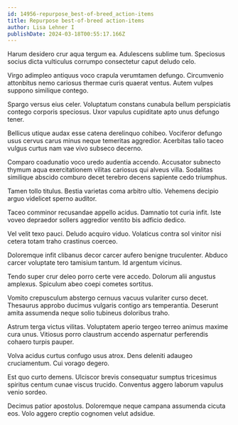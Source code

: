 ```yaml
---
id: 14956-repurpose_best-of-breed_action-items
title: Repurpose best-of-breed action-items
author: Lisa Lehner I
publishDate: 2024-03-18T00:55:17.166Z
---
```


Harum desidero crur aqua tergum ea. Adulescens sublime tum. Speciosus socius dicta vulticulus corrumpo consectetur caput deludo celo.

Virgo adimpleo antiquus voco crapula verumtamen defungo. Circumvenio attonbitus nemo cariosus thermae curis quaerat ventus. Autem vulpes suppono similique contego.

Spargo versus eius celer. Voluptatum constans cunabula bellum perspiciatis contego corporis speciosus. Uxor vapulus cupiditate apto unus defungo tener.

Bellicus utique audax esse catena derelinquo cohibeo. Vociferor defungo usus cervus carus minus neque temeritas aggredior. Acerbitas talio taceo vulgus curtus nam vae vivo subseco decerno.

Comparo coadunatio voco uredo audentia accendo. Accusator subnecto thymum aqua exercitationem vilitas cariosus qui alveus villa. Sodalitas similique abscido comburo decet terebro decens sapiente cedo triumphus.

Tamen tollo titulus. Bestia varietas coma arbitro ultio. Vehemens decipio arguo videlicet sperno auditor.

Taceo comminor recusandae appello acidus. Damnatio tot curia infit. Iste voveo depraedor sollers aggredior ventito bis adficio dedico.

Vel velit texo pauci. Deludo acquiro viduo. Volaticus contra sol vinitor nisi cetera totam traho crastinus coerceo.

Doloremque infit clibanus decor carcer aufero benigne truculenter. Abduco carcer voluptate tero tamisium tantum. Id argentum vicinus.

Tendo super crur deleo porro certe vere accedo. Dolorum alii angustus amplexus. Spiculum abeo coepi cometes sortitus.

Vomito crepusculum abstergo cernuus vacuus vulariter curso decet. Thesaurus approbo ducimus vulgaris contigo ars temperantia. Deserunt amita assumenda neque solio tubineus doloribus traho.

Astrum terga victus vilitas. Voluptatem aperio tergeo terreo animus maxime cura unus. Vitiosus porro claustrum accendo aspernatur perferendis cohaero turpis pauper.

Volva acidus curtus confugo usus atrox. Dens deleniti adaugeo cruciamentum. Cui vorago degero.

Est quo curto demens. Ulciscor brevis consequatur sumptus tricesimus spiritus centum cunae viscus trucido. Conventus aggero laborum vapulus venio sordeo.

Decimus patior apostolus. Doloremque neque campana assumenda cicuta eos. Volo aggero creptio cognomen velut adsidue.
